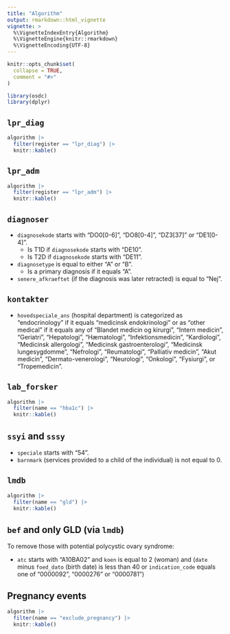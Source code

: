 ```yaml
---
title: "Algorithm"
output: rmarkdown::html_vignette
vignette: >
  %\VignetteIndexEntry{Algorithm}
  %\VignetteEngine{knitr::rmarkdown}
  %\VignetteEncoding{UTF-8}
---
```


```r
knitr::opts_chunk$set(
  collapse = TRUE,
  comment = "#>"
)
```

```r
library(osdc)
library(dplyr)
```

## `lpr_diag`

```r
algorithm |>
  filter(register == "lpr_diag") |>
  knitr::kable()
```

## `lpr_adm`

```r
algorithm |>
  filter(register == "lpr_adm") |>
  knitr::kable()
```

## `diagnoser`

-   `diagnosekode` starts with "DO0[0-6]", "DO8[0-4]", "DZ3[37]" or
    "DE1[0-4]".
    -   Is T1D if `diagnosekode` starts with "DE10".
    -   Is T2D if `diagnosekode` starts with "DE11".
-   `diagnosetype` is equal to either "A" or "B".
    -   Is a primary diagnosis if it equals "A".
-   `senere_afkraeftet` (if the diagnosis was later retracted) is equal
    to "Nej".

## `kontakter`

-   `hovedspeciale_ans` (hospital department) is categorized as
    "endocrinology" if it equals "medicinsk endokrinologi" or as "other
    medical" if it equals any of "Blandet medicin og kirurgi", "Intern
    medicin", "Geriatri", "Hepatologi", "Hæmatologi",
    "Infektionsmedicin", "Kardiologi", "Medicinsk allergologi",
    "Medicinsk gastroenterologi", "Medicinsk lungesygdomme",
    "Nefrologi", "Reumatologi", "Palliativ medicin", "Akut medicin",
    "Dermato-venerologi", "Neurologi", "Onkologi", "Fysiurgi", or
    "Tropemedicin".

## `lab_forsker`

```r
algorithm |>
  filter(name == "hba1c") |>
  knitr::kable()
```

## `ssyi` and `sssy`

-   `speciale` starts with "54".
-   `barnmark` (services provided to a child of the individual) is not
    equal to 0.

## `lmdb`

```r
algorithm |>
  filter(name == "gld") |>
  knitr::kable()
```

## `bef` and only GLD (via `lmdb`)

To remove those with potential polycystic ovary syndrome:

-   `atc` starts with "A10BA02" and `koen` is equal to 2 (woman) and
    (`date` minus `foed_dato` (birth date) is less than 40 or
    `indication_code` equals one of "0000092", "0000276" or "0000781")

## Pregnancy events

```r
algorithm |>
  filter(name == "exclude_pregnancy") |>
  knitr::kable()
```
